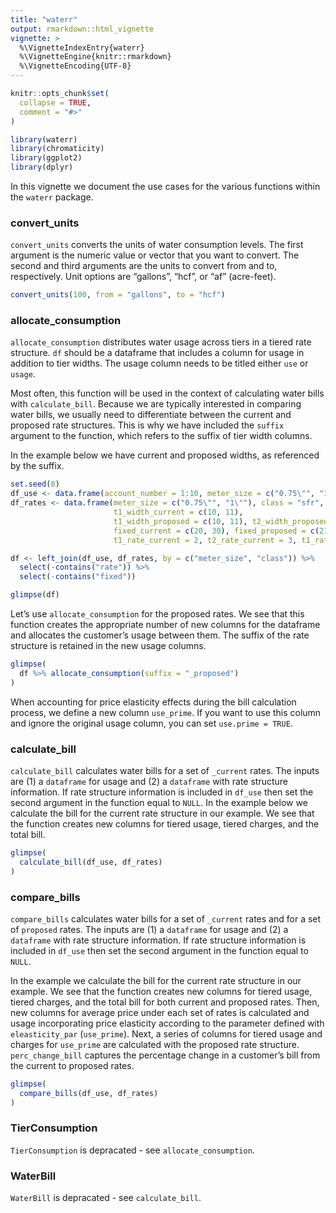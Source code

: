 ```yaml
---
title: "waterr"
output: rmarkdown::html_vignette
vignette: >
  %\VignetteIndexEntry{waterr}
  %\VignetteEngine{knitr::rmarkdown}
  %\VignetteEncoding{UTF-8}
---
```


```r
knitr::opts_chunk$set(
  collapse = TRUE,
  comment = "#>"
)
```

```r
library(waterr)
library(chromaticity)
library(ggplot2)
library(dplyr)
```

In this vignette we document the use cases for the various functions within the `waterr` package.

### convert_units

`convert_units` converts the units of water consumption levels. The first argument is the numeric value or vector that you want to convert. The second and third arguments are the units to convert from and to, respectively. Unit options are "gallons", "hcf", or "af" (acre-feet).

```r
convert_units(100, from = "gallons", to = "hcf")
```

### allocate_consumption

`allocate_consumption` distributes water usage across tiers in a tiered rate structure. `df` should be a dataframe that includes a column for usage in addition to tier widths. The usage column needs to be titled either `use` or `usage`.

Most often, this function will be used in the context of calculating water bills with `calculate_bill`. Because we are typically interested in comparing water bills, we usually need to differentiate between the current and proposed rate structures. This is why we have included the `suffix` argument to the function, which refers to the suffix of tier width columns.

In the example below we have current and proposed widths, as referenced by the suffix.

```r
set.seed(8)
df_use <- data.frame(account_number = 1:10, meter_size = c("0.75\"", "1\""), use = round(runif(10, 10, 30), 1), class = "sfr")
df_rates <- data.frame(meter_size = c("0.75\"", "1\""), class = "sfr",
                       t1_width_current = c(10, 11),
                       t1_width_proposed = c(10, 11), t2_width_proposed = c(5, 6),
                       fixed_current = c(20, 30), fixed_proposed = c(21, 32),
                       t1_rate_current = 2, t2_rate_current = 3, t1_rate_proposed = 1.9, t2_rate_proposed = 3, t3_rate_proposed = 5)

df <- left_join(df_use, df_rates, by = c("meter_size", "class")) %>% 
  select(-contains("rate")) %>% 
  select(-contains("fixed"))
```


```r
glimpse(df)
```

Let's use `allocate_consumption` for the proposed rates. We see that this function creates the appropriate number of new columns for the dataframe and allocates the customer's usage between them. The suffix of the rate structure is retained in the new usage columns.

```r
glimpse(
  df %>% allocate_consumption(suffix = "_proposed")
)
```

When accounting for price elasticity effects during the bill calculation process, we define a new column `use_prime`. If you want to use this column and ignore the original usage column, you can set `use.prime = TRUE`.

### calculate_bill

`calculate_bill` calculates water bills for a set of `_current` rates. The inputs are (1) a `dataframe` for usage and (2) a `dataframe` with rate structure information. If rate structure information is included in `df_use` then set the second argument in the function equal to `NULL`. In the example below we calculate the bill for the current rate structure in our example. We see that the function creates new columns for tiered usage, tiered charges, and the total bill.

```r
glimpse(
  calculate_bill(df_use, df_rates)
)
```


### compare_bills

`compare_bills` calculates water bills for a set of `_current` rates and for a set of `proposed` rates. The inputs are (1) a `dataframe` for usage and (2) a `dataframe` with rate structure information. If rate structure information is included in `df_use` then set the second argument in the function equal to `NULL`. 

In the example we calculate the bill for the current rate structure in our example. We see that the function creates new columns for tiered usage, tiered charges, and the total bill for both current and proposed rates. Then, new columns for average price under each set of rates is calculated and usage incorporating price elasticity according to the parameter defined with `eleasticity_par` (`use_prime`). Next, a series of columns for tiered usage and charges for `use_prime` are calculated with the proposed rate structure. `perc_change_bill` captures the percentage change in a customer's bill from the current to proposed rates.

```r
glimpse(
  compare_bills(df_use, df_rates)
)
```

### TierConsumption

`TierConsumption` is depracated - see `allocate_consumption`. 

### WaterBill

`WaterBill` is depracated - see `calculate_bill`.  
